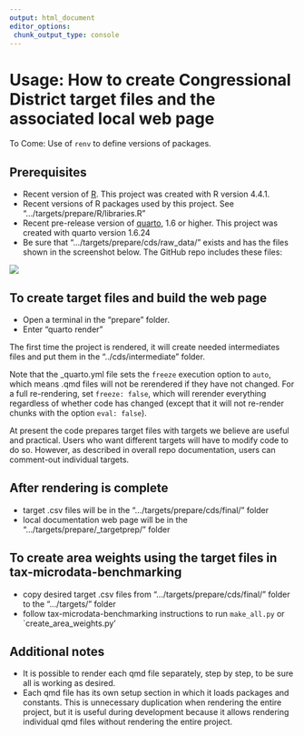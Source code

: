 ```yaml
---
output: html_document
editor_options: 
 chunk_output_type: console
---
```


# Usage: How to create Congressional District target files and the associated local web page

To Come: Use of `renv` to define versions of packages.

## Prerequisites

-   Recent version of [R](https://www.r-project.org/). This project was created with R version 4.4.1.
-   Recent versions of R packages used by this project. See ".../targets/prepare/R/libraries.R"
-   Recent pre-release version of [quarto](https://quarto.org/docs/download/prerelease.html), 1.6 or higher. This project was created with quarto version 1.6.24
-   Be sure that ".../targets/prepare/cds/raw_data/" exists and has the files shown in the screenshot below. The GitHub repo includes these files:

<!-- 21incddocguide.docx -->
<!-- cd_documentation_extracted_from_21incddocguide.docx.xlsx -->
<!-- cdpop1year_acs.csv -->
<!-- cdpop5year_acs.csv -->
<!-- congressional2021.zip -->
<!-- geocorr2022_2428906586.csv -->

![](images/raw_data.jpeg)

## To create target files and build the web page

-   Open a terminal in the "prepare" folder.
-   Enter "quarto render"

The first time the project is rendered, it will create needed intermediates files and put them in the "../cds/intermediate" folder.

Note that the _quarto.yml file sets the `freeze` execution option to `auto`, which means .qmd files will not be rerendered if they have not changed. For a full re-rendering, set `freeze: false`, which will rerender everything regardless of whether code has changed (except that it will not re-render chunks with the option `eval: false`).

At present the code prepares target files with targets we believe are useful and practical. Users who want different targets will have to modify code to do so. However, as described in overall repo documentation, users can comment-out individual targets.

## After rendering is complete

-   target .csv files will be in the ".../targets/prepare/cds/final/" folder
-   local documentation web page will be in the ".../targets/prepare/_targetprep/" folder

## To create area weights using the target files in tax-microdata-benchmarking

-   copy desired target .csv files from ".../targets/prepare/cds/final/" folder to the ".../targets/" folder
-   follow tax-microdata-benchmarking instructions to run `make_all.py` or `create_area_weights.py'

## Additional notes

-   It is possible to render each qmd file separately, step by step, to be sure all is working as desired.
-   Each qmd file has its own setup section in which it loads packages and constants. This is unnecessary duplication when rendering the entire project, but it is useful during development because it allows rendering individual qmd files without rendering the entire project.
